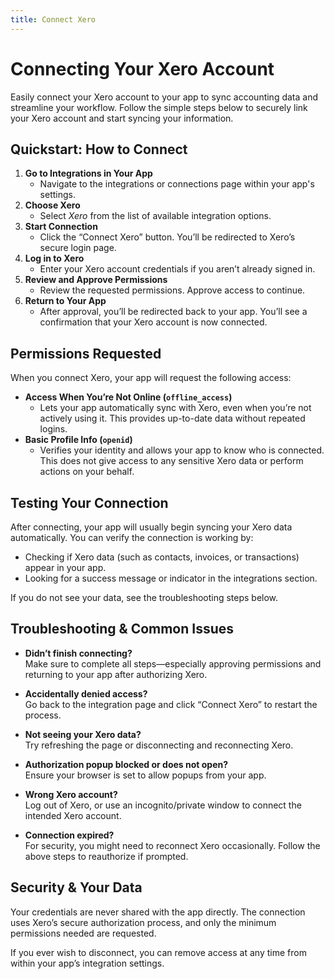 ```yaml
---
title: Connect Xero
---
```


# Connecting Your Xero Account

Easily connect your Xero account to your app to sync accounting data and streamline your workflow. Follow the simple steps below to securely link your Xero account and start syncing your information.

## Quickstart: How to Connect

1. **Go to Integrations in Your App**
   - Navigate to the integrations or connections page within your app's settings.
2. **Choose Xero**
   - Select _Xero_ from the list of available integration options.
3. **Start Connection**
   - Click the “Connect Xero” button. You’ll be redirected to Xero’s secure login page.
4. **Log in to Xero**
   - Enter your Xero account credentials if you aren’t already signed in.
5. **Review and Approve Permissions**
   - Review the requested permissions. Approve access to continue.
6. **Return to Your App**
   - After approval, you’ll be redirected back to your app. You’ll see a confirmation that your Xero account is now connected.

## Permissions Requested

When you connect Xero, your app will request the following access:

- **Access When You’re Not Online (`offline_access`)**
  - Lets your app automatically sync with Xero, even when you’re not actively using it. This provides up-to-date data without repeated logins.
- **Basic Profile Info (`openid`)**
  - Verifies your identity and allows your app to know who is connected. This does not give access to any sensitive Xero data or perform actions on your behalf.

## Testing Your Connection

After connecting, your app will usually begin syncing your Xero data automatically. You can verify the connection is working by:

- Checking if Xero data (such as contacts, invoices, or transactions) appear in your app.
- Looking for a success message or indicator in the integrations section.

If you do not see your data, see the troubleshooting steps below.

## Troubleshooting & Common Issues

- **Didn’t finish connecting?**  
  Make sure to complete all steps—especially approving permissions and returning to your app after authorizing Xero.

- **Accidentally denied access?**  
  Go back to the integration page and click “Connect Xero” to restart the process.

- **Not seeing your Xero data?**  
  Try refreshing the page or disconnecting and reconnecting Xero.

- **Authorization popup blocked or does not open?**  
  Ensure your browser is set to allow popups from your app.

- **Wrong Xero account?**  
  Log out of Xero, or use an incognito/private window to connect the intended Xero account.

- **Connection expired?**  
  For security, you might need to reconnect Xero occasionally. Follow the above steps to reauthorize if prompted.

## Security & Your Data

Your credentials are never shared with the app directly. The connection uses Xero’s secure authorization process, and only the minimum permissions needed are requested.

If you ever wish to disconnect, you can remove access at any time from within your app’s integration settings.